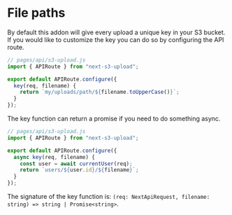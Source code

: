 # File paths

By default this addon will give every upload a unique key in your S3 bucket. If you would like to customize the key you can do so by configuring the API route.

```js
// pages/api/s3-upload.js
import { APIRoute } from "next-s3-upload";

export default APIRoute.configure({
  key(req, filename) {
    return `my/uploads/path/${filename.toUpperCase()}`;
  }
});
```

The key function can return a promise if you need to do something async.

```js
// pages/api/s3-upload.js
import { APIRoute } from "next-s3-upload";

export default APIRoute.configure({
  async key(req, filename) {
    const user = await currentUser(req);
    return `users/${user.id}/${filename}`;
  }
});
```

The signature of the key function is: `(req: NextApiRequest, filename: string) => string | Promise<string>`.
